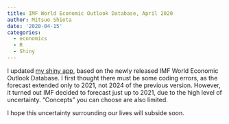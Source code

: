 ```yaml
---
title: IMF World Economic Outlook Database, April 2020
author: Mitsuo Shiota
date: '2020-04-15'
categories:
  - economics
  - R
  - Shiny
---
```


I updated [my shiny app](https://mitsuoxv.shinyapps.io/imf-weo/), based on the newly released IMF World Economic Outlook Database. I first thought there must be some coding errors, as the forecast extended only to 2021, not 2024 of the previous version. However, it turned out IMF decided to forecast just up to 2021, due to the high level of uncertainty. "Concepts" you can choose are also limited.

I hope this uncertainty surrounding our lives will subside soon.
